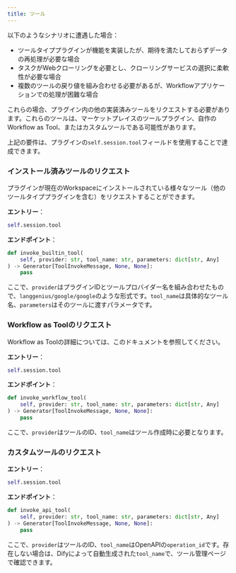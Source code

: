 ```yaml
---
title: ツール
---
```



以下のようなシナリオに遭遇した場合：

* ツールタイププラグインが機能を実装したが、期待を満たしておらずデータの再処理が必要な場合
* タスクがWebクローリングを必要とし、クローリングサービスの選択に柔軟性が必要な場合
* 複数のツールの戻り値を組み合わせる必要があるが、Workflowアプリケーションでの処理が困難な場合

これらの場合、プラグイン内の他の実装済みツールをリクエストする必要があります。これらのツールは、マーケットプレイスのツールプラグイン、自作のWorkflow as Tool、またはカスタムツールである可能性があります。

上記の要件は、プラグインの`self.session.tool`フィールドを使用することで達成できます。

### **インストール済みツールのリクエスト**

プラグインが現在のWorkspaceにインストールされている様々なツール（他のツールタイププラグインを含む）をリクエストすることができます。

**エントリー**：

```python
self.session.tool
```

**エンドポイント**：

```python
def invoke_builtin_tool(
    self, provider: str, tool_name: str, parameters: dict[str, Any]
) -> Generator[ToolInvokeMessage, None, None]:
    pass
```

ここで、`provider`はプラグインIDとツールプロバイダー名を組み合わせたもので、`langgenius/google/google`のような形式です。`tool_name`は具体的なツール名、`parameters`はそのツールに渡すパラメータです。

### **Workflow as Toolのリクエスト**

Workflow as Toolの詳細については、このドキュメントを参照してください。

**エントリー**：

```python
self.session.tool
```

**エンドポイント**：

```python
def invoke_workflow_tool(
    self, provider: str, tool_name: str, parameters: dict[str, Any]
) -> Generator[ToolInvokeMessage, None, None]:
    pass
```

ここで、`provider`はツールのID、`tool_name`はツール作成時に必要となります。

### **カスタムツールのリクエスト**

**エントリー**：

```python
self.session.tool
```

**エンドポイント**：

```python
def invoke_api_tool(
    self, provider: str, tool_name: str, parameters: dict[str, Any]
) -> Generator[ToolInvokeMessage, None, None]:
    pass
```

ここで、`provider`はツールのID、`tool_name`はOpenAPIの`operation_id`です。存在しない場合は、Difyによって自動生成された`tool_name`で、ツール管理ページで確認できます。
